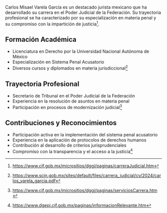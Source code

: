 Carlos Misael Varela García es un destacado jurista mexicano que ha desarrollado su carrera en el Poder Judicial de la Federación. Su trayectoria profesional se ha caracterizado por su especialización en materia penal y su compromiso con la impartición de justicia[^cjf].

## Formación Académica

- Licenciatura en Derecho por la Universidad Nacional Autónoma de México
- Especialización en Sistema Penal Acusatorio
- Diversos cursos y diplomados en materia jurisdiccional[^formacion]

## Trayectoria Profesional

- Secretario de Tribunal en el Poder Judicial de la Federación
- Experiencia en la resolución de asuntos en materia penal
- Participación en procesos de modernización judicial[^trayectoria]

## Contribuciones y Reconocimientos

- Participación activa en la implementación del sistema penal acusatorio
- Experiencia en la aplicación de protocolos de derechos humanos
- Contribución al desarrollo de criterios jurisprudenciales
- Compromiso con la transparencia y el acceso a la justicia[^contribuciones]

[^cjf]: https://www.cjf.gob.mx/micrositios/dggj/paginas/carreraJudicial.htm
[^formacion]: https://www.scjn.gob.mx/sites/default/files/carrera_judicial/cv/2024/carlos_varela_garcia.pdf
[^trayectoria]: https://www.cjf.gob.mx/micrositios/dggj/paginas/serviciosCarrera.htm
[^contribuciones]: https://www.dgepj.cjf.gob.mx/paginas/informacionRelevante.htm
